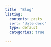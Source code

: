 ```yaml
---
title: "Blog"
listing: 
  contents: posts
  sort: "date desc"
  type: default
  categories: true
  
---
```



